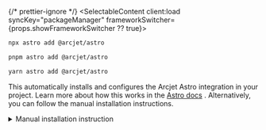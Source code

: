 

{/* prettier-ignore */}
<SelectableContent client:load syncKey="packageManager" frameworkSwitcher={props.showFrameworkSwitcher ?? true}>
<div slot="npm" slotIdx="1">

```sh
npx astro add @arcjet/astro
```

</div>
<div slot="pnpm" slotIdx="2">

```sh
pnpm astro add @arcjet/astro
```

</div>
<div slot="yarn" slotIdx="3">

```sh
yarn astro add @arcjet/astro
```

</div>
</SelectableContent>

This automatically installs and configures the Arcjet Astro integration in your
project. Learn more about how this works in the
[Astro docs](https://docs.astro.build/en/guides/integrations-guide/) .
Alternatively, you can follow the manual installation instructions.

<details>
    <summary>Manual installation instruction</summary>
    
    In your project root, run the following command:

    {/* prettier-ignore */}
    <SelectableContent client:load syncKey="packageManager" frameworkSwitcher={props.showFrameworkSwitcher ?? true}>
    <div slot="npm" slotIdx="1">

    ```sh
    npm add @arcjet/astro
    ```

    </div>
    <div slot="pnpm" slotIdx="2">

    ```sh
    pnpm add @arcjet/astro
    ```

    </div>
    <div slot="yarn" slotIdx="3">

    ```sh
    yarn add @arcjet/astro
    ```

    </div>
    </SelectableContent>

    Update your Astro configuration file:

    <Code code={removeTSCCommentDirectives(ConfigBaseJS)} lang="js" title="astro.config.mjs" />

</details>
